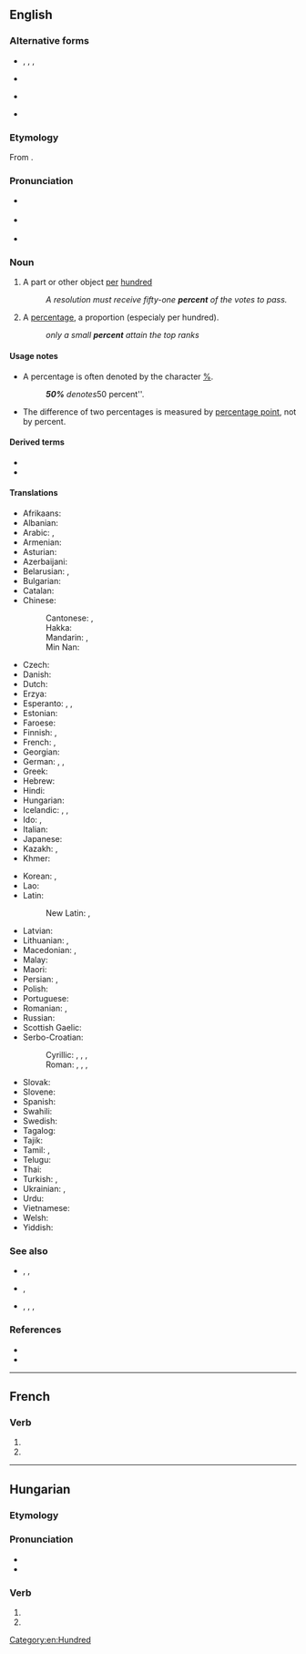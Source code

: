 {{also|per cent|per cent.}}
==English==

===Alternative forms===
* {{l|en|p. c.}}, {{l|en|p.c.}}, {{l|en|pc}}, {{l|en|pct}} {{qualifier|abbreviation}}
* {{l|en|per cent}} {{qualifier|mostly UK}}
* {{l|en|per cent.}} {{qualifier|archaic}}
* {{l|en|per centum}}

===Etymology===
From {{bor|en|NL.|[[per]] [[centum]]||by the hundred}}.

===Pronunciation===
* {{a|UK}} {{IPA|/pəˈsɛnt/|lang=en}}
* {{a|US}} {{IPA|/pɜɹ.sɛnt/|lang=en}}
* {{audio|en-us-percent.ogg|Audio (US)|lang=en}}

===Noun===
{{en-noun|percent|percents}}

# A part or other object [[per]] [[hundred]]
#: ''A resolution must receive fifty-one '''percent''' of the votes to pass.''
# A [[percentage]], a proportion (especialy per hundred).
#: ''only a small '''percent''' attain the top ranks''

====Usage notes====
* A percentage is often denoted by the character [[%]].
*: '''''50%''' denotes ''50 percent''.

* The difference of two percentages is measured by [[percentage point]], not by percent.

====Derived terms====
* {{l|en|percentage}}
* {{l|en|percentwise}}

====Translations====
{{trans-top|a part or other object per hundred}}
* Afrikaans: {{t+|af|persent}}
* Albanian: {{t|sq|përqind}}
* Arabic: {{t|ar|فِي الْمِائَة|tr=fī-l-miʾa}}, {{t|ar|بِالْمِائَة|tr=bi-l-miʾa}}
* Armenian: {{t+|hy|տոկոս}}
* Asturian: {{t|ast|por cientu}}
* Azerbaijani: {{t+|az|faiz}}
* Belarusian: {{t|be|працэ́нт|m|sc=Cyrl}}, {{t|be|адсо́так|m|sc=Cyrl}}
* Bulgarian: {{t+|bg|проце́нт}}
* Catalan: {{t|ca|per cent}}
* Chinese:
*: Cantonese: {{t|yue|百分之|tr=baak3 fan6 zi1...|alt=百分之……|sc=Hani}} {{qualifier|the number follows it, e.g. 30%: 百分之三十 baak3 fan6 zi1 saam1 sap6}}, {{t|yue|巴仙|tr=baa1 sin1|sc=Hani}} {{qualifier|unit follows the number with qualifier 個/个}}
*: Hakka: {{t|hak|趴先多|tr=phà-sén-tó|sc=Hani}} {{qualifier|unit follows the number}}
*: Mandarin: {{t+|cmn|百分之|alt=百分之……|tr=bǎi fēn zhī...|sc=Hani}} {{qualifier|the number follows it, e.g. 30%: 百分之三十 bǎi fēn zhī sānshí}}, {{t|cmn|巴仙|tr=bāxiān|sc=Hani}} {{qualifier|unit follows the number with qualifier 個/个}}
*: Min Nan: {{t|nan|百分之|tr=pah hun chi...|alt=百分之……|sc=Hani}} {{qualifier|the number follows it, e.g. 30%: 百分之三十 pah hun chi saⁿ-cha̍p}}
* Czech: {{t+|cs|procento|n}}
* Danish: {{t+|da|procent}}
* Dutch: {{t+|nl|procent|n}}
* Erzya: {{t|myv|сядобелькс}}
* Esperanto: {{t|eo|procento}}, {{t|eo|pocento}}, {{t|eo|elcento}}
* Estonian: {{t|et|protsent}}
* Faroese: {{t|fo|prosent|n}}
* Finnish: {{t+|fi|prosentti}}, {{t|fi|sadasosa}}
* French: {{t+|fr|pour cent}}, {{t+|fr|pourcent}}
* Georgian: {{t|ka|პროცენტი}}
* German: {{t|de|vom Hundert}}, {{t+|de|Prozent|n}}, {{t|de|Perzent|n}}
* Greek: {{t+|el|τοις εκατό}}
* Hebrew: {{t+|he|אחוז|tr=akhúz|sc=Hebr}}
* Hindi: {{t|hi|फ़ीसदी|tr=fīsadī}}
* Hungarian: {{t+|hu|százalék}}
* Icelandic: {{t+|is|hundraðshluti|m}}, {{t|is|prósenta|f}}, {{t|is|hundraðstala|f}}
* Ido: {{t|io|po cent}}, {{t+|io|centimi|p}}
* Italian: {{t+|it|per cento}}
* Japanese: {{t+|ja|パーセント|tr=pāsento}}
* Kazakh: {{t+|kk|пайыз|sc=Cyrl}}, {{t|kk|процент|sc=Cyrl}}
* Khmer: {{t+|km|ភាគរយ|tr=pʰiek rɔɔy|sc=Khmr}}
{{trans-mid}}
* Korean: {{t+|ko|퍼센트}}, {{t+|ko|프로}}
* Lao: {{t|lo|ເປີເຊັນ|sc=Laoo}}
* Latin:
*: New Latin: {{t|la|per centum}}, {{t|la|pro centum}}
* Latvian: {{t|lv|procents|m}}
* Lithuanian: {{t|lt|nuošimtis}}, {{t|lt|procentas|m}}
* Macedonian: {{t|mk|насто}}, {{t|mk|процент}}
* Malay: {{t|ms|peratus}}
* Maori: {{t|mi|ōrau}}
* Persian: {{t+|fa|درصد|tr=darsad|sc=fa-Arab}}, {{t|fa|فی‌ صد|tr=fi sad|sc=fa-Arab}}
* Polish: {{t+|pl|procent|m-in}}
* Portuguese: {{t|pt|por cento}}
* Romanian: {{t+|ro|procent|n}}, {{t|ro|la sută}}
* Russian: {{t+|ru|проце́нт|m}}
* Scottish Gaelic: {{t|gd|às a' cheud}}
* Serbo-Croatian:
*: Cyrillic: {{t|sh|посто}}, {{t|sh|одсто}}, {{t|sh|постотак}}, {{t|sh|проценат}}
*: Roman: {{t+|sh|posto}}, {{t|sh|odsto}}, {{t+|sh|postotak}}, {{t+|sh|procenat}}
* Slovak: {{t|sk|percento|n}}
* Slovene: {{t|sl|odstotek|m}}
* Spanish: {{t|es|por ciento}}
* Swahili: {{t+|sw|asilimia}}
* Swedish: {{t+|sv|procent|c}}
* Tagalog: {{t+|tl|bahagdan}}
* Tajik: {{t|tg|дарсад|sc=Cyrl}}
* Tamil: {{t+|ta|விழுக்காடு|sc=Taml}}, {{t+|ta|சதவீதம்|sc=Taml}}
* Telugu: {{t|te|శాతం}}
* Thai: {{t+|th|เปอร์เซ็นต์}}
* Turkish: {{t+|tr|faiz}}, {{t+|tr|yüzde}}
* Ukrainian: {{t|uk|відсо́ток|m|sc=Cyrl}}, {{t+|uk|проце́нт|m|sc=Cyrl}}
* Urdu: {{t|ur|جیصدی|tr=fīṣadī}}
* Vietnamese: {{t+|vi|phần trăm}}
* Welsh: {{t|cy|y cant}}
* Yiddish: {{t|yi|פּראָצענט|m}}
{{trans-bottom}}

===See also===
* {{l|en|per mille}}, {{l|en|permille}}, {{l|en|‰}}
* {{l|en|per myriad}}, {{l|en|‱}}
* {{l|en|ppm}}, {{l|en|ppb}}, {{l|en|ppt}}, {{l|en|ppq}}
{{typography marks}}

===References===
* {{R:OneLook}}
* {{R:Century 1911}}

[[Category:en:Hundred]]

----

==French==

===Verb===
{{head|fr|verb form}}

# {{inflection of|percer||3|p|pres|indc|lang=fr}}
# {{inflection of|percer||3|p|pres|subj|lang=fr}}

----

==Hungarian==

===Etymology===
{{hu-suffix|percen|t|nocat=y}}

===Pronunciation===
* {{hu-IPA}}
* {{hyphenation|per|cent|lang=hu}}

===Verb===
{{head|hu|verb form}}

# {{inflection of|percen||3|s|indic|past|indef|lang=hu}}
# {{hu-participle|percen|t}}